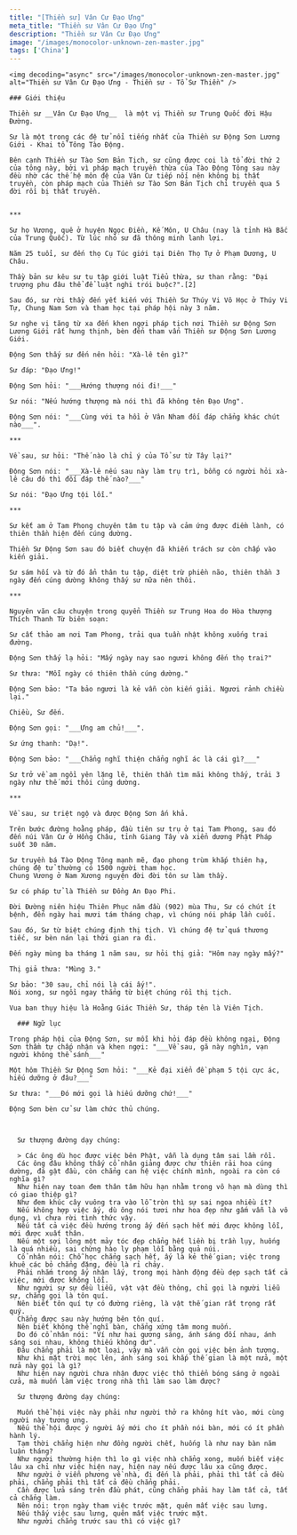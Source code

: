 ```yaml
---
title: "[Thiền sư] Vân Cư Đạo Ưng"
meta_title: "Thiền sư Vân Cư Đạo Ưng"
description: "Thiền sư Vân Cư Đạo Ưng"
image: "/images/monocolor-unknown-zen-master.jpg"
tags: ['China']
---
```


<div className="grid xl:grid-cols-8 lg:grid-cols-8 md:grid-cols-2 sm:grid-cols-2 xs:grid-cols-1 gap-8 bg-body dark:bg-darkmode-body">

  <div className="lg:col-span-3 md:col-span-1">

    <img decoding="async" src="/images/monocolor-unknown-zen-master.jpg" alt="Thiền sư Vân Cư Đạo Ưng - Thiền sư - Tổ Sư Thiền" />

    ### Giới thiệu

    Thiền sư __Vân Cư Đạo Ưng__  là một vị Thiền sư Trung Quốc đời Hậu Đường.

    Sư là một trong các đệ tử nổi tiếng nhất của Thiền sư Động Sơn Lương Giới - Khai tổ Tông Tào Động.

    Bên cạnh Thiền sư Tào Sơn Bản Tịch, sư cũng được coi là tổ đời thứ 2 của tông này, bởi vì pháp mạch truyền thừa của Tào Động Tông sau này đều nhờ các thế hệ môn đệ của Vân Cư tiếp nối nên không bị thất truyền, còn pháp mạch của Thiền sư Tào Sơn Bản Tịch chỉ truyền qua 5 đời rồi bị thất truyền.


    ***

    Sư họ Vương, quê ở huyện Ngọc Điền, Kế Môn, U Châu (nay là tỉnh Hà Bắc của Trung Quốc). Từ lúc nhỏ sư đã thông minh lanh lợi.

    Năm 25 tuổi, sư đến thọ Cụ Túc giới tại Diên Thọ Tự ở Phạm Dương, U Châu.

    Thầy bản sư kêu sư tu tập giới luật Tiểu thừa, sư than rằng: "Đại trượng phu đâu thể để luật nghi trói buộc?".[2]

    Sau đó, sư rời thầy đến yết kiến với Thiền Sư Thúy Vi Vô Học ở Thúy Vi Tự, Chung Nam Sơn và tham học tại pháp hội này 3 năm.

    Sư nghe vị tăng từ xa đến khen ngợi pháp tịch nơi Thiền sư Động Sơn Lương Giới rất hưng thịnh, bèn đến tham vấn Thiền sư Động Sơn Lương Giới.

    Động Sơn thấy sư đến nên hỏi: "Xà-lê tên gì?"

    Sư đáp: "Đạo Ưng!"

    Động Sơn hỏi: "___Hướng thượng nói đi!___"

    Sư nói: "Nếu hướng thượng mà nói thì đã không tên Đạo Ưng".

    Động Sơn nói: "___Cùng với ta hồi ở Vân Nham đối đáp chẳng khác chút nào___".

    ***

    Về sau, sư hỏi: "Thế nào là chỉ ý của Tổ sư từ Tây lại?"

    Động Sơn nói: "___Xà-lê nếu sau này làm trụ trì, bỗng có người hỏi xà-lê câu đó thì đối đáp thế nào?___"

    Sư nói: "Đạo Ưng tội lỗi."

    ***

    Sư kết am ở Tam Phong chuyên tâm tu tập và cảm ứng được điềm lành, có thiên thần hiện đến cúng dường.

    Thiền Sư Động Sơn sau đó biết chuyện đã khiến trách sư còn chấp vào kiến giải.

    Sư sám hối và từ đó ẩn thân tu tập, diệt trừ phiền não, thiên thần 3 ngày đến cúng dường không thấy sư nữa nên thôi.

    ***

    Nguyên văn câu chuyện trong quyển Thiền sư Trung Hoa do Hòa thượng Thích Thanh Từ biên soạn:

    Sư cất thảo am nơi Tam Phong, trải qua tuần nhật không xuống trai đường.

    Động Sơn thấy lạ hỏi: "Mấy ngày nay sao ngươi không đến thọ trai?"

    Sư thưa: "Mỗi ngày có thiên thần cúng dường."

    Động Sơn bảo: "Ta bảo ngươi là kẻ vẫn còn kiến giải. Ngươi rảnh chiều lại."

    Chiều, Sư đến.

    Động Sơn gọi: "___Ưng am chủ!___".

    Sư ứng thanh: "Dạ!".

    Động Sơn bảo: "___Chẳng nghĩ thiện chẳng nghĩ ác là cái gì?___"

    Sư trở về am ngồi yên lặng lẽ, thiên thần tìm mãi không thấy, trải 3 ngày như thế mới thôi cúng dường.

    ***

    Về sau, sư triệt ngộ và được Động Sơn ấn khả.

    Trên bước đường hoằng pháp, đầu tiên sư trụ ở tại Tam Phong, sau đó đến núi Vân Cư ở Hồng Châu, tỉnh Giang Tây và xiển dương Phật Pháp suốt 30 năm.

    Sư truyền bá Tào Động Tông mạnh mẽ, đạo phong trùm khắp thiên hạ, chúng đệ tử thường có 1500 người tham học.
    Chung Vương ở Nam Xương nguyện đời đời tôn sư làm thầy.

    Sư có pháp tử là Thiền sư Đồng An Đạo Phi.

    Đời Đường niên hiệu Thiên Phục năm đầu (902) mùa Thu, Sư có chút ít bệnh, đến ngày hai mươi tám tháng chạp, vì chúng nói pháp lần cuối.

    Sau đó, Sư từ biệt chúng định thị tịch. Vì chúng đệ tử quá thương tiếc, sư bèn nán lại thời gian ra đi.

    Đến ngày mùng ba tháng 1 năm sau, sư hỏi thị giả: "Hôm nay ngày mấy?"

    Thị giả thưa: "Mùng 3."

    Sư bảo: "30 sau, chỉ nói là cái ấy!".
    Nói xong, sư ngồi ngay thẳng từ biệt chúng rồi thị tịch.

    Vua ban thụy hiệu là Hoằng Giác Thiền Sư, tháp tên là Viên Tịch.
  </div>

  <div className="lg:col-span-5 md:col-span-1">

      ### Ngữ lục

    Trong pháp hội của Động Sơn, sư mỗi khi hỏi đáp đều không ngại, Động Sơn thầm tự chấp nhận và khen ngợi: "___Về sau, gã này nghìn, vạn người không thể sánh___"

    Một hôm Thiền Sư Động Sơn hỏi: "___Kẻ đại xiển đề phạm 5 tội cực ác, hiếu dưỡng ở đâu?___"

    Sư thưa: "___Đó mới gọi là hiếu dưỡng chứ!___"

    Động Sơn bèn cử sư làm chức thủ chúng.



      Sư thượng đường dạy chúng:

      > Các ông dù học được việc bên Phật, vẫn là dụng tâm sai lầm rồi.
      Các ông đâu không thấy cổ nhân giảng được chư thiên rải hoa cúng dường, đá gật đầu, còn chẳng can hệ việc chính mình, ngoài ra còn có nghĩa gì?
      Như hiện nay toan đem thân tâm hữu hạn nhằm trong vô hạn mà dùng thì có giao thiệp gì?
      Như đem khúc cây vuông tra vào lỗ tròn thì sự sai ngoa nhiều ít?
      Nếu không hợp việc ấy, dù ông nói tươi như hoa đẹp như gấm vẫn là vô dụng, vì chưa rời tình thức vậy.
      Nếu tất cả việc đều hướng trong ấy đến sạch hết mới được không lỗi, mới được xuất thân.
      Nếu một sợi lông một mảy tóc đẹp chẳng hết liền bị trần lụy, huống là quá nhiều, sai chừng hào ly phạm lỗi bằng quả núi.
      Cổ nhân nói: Chỗ học chẳng sạch hết, ấy là kẻ thế gian; việc trong khuê các bỏ chẳng đặng, đều là rỉ chảy.
      Phải nhắm trong ấy nhận lấy, trong mọi hành động đều dẹp sạch tất cả việc, mới được không lỗi.
      Như người sự sự đều liễu, vật vật đều thông, chỉ gọi là người liễu sự, chẳng gọi là tôn quí.
      Nên biết tôn quí tự có đường riêng, là vật thế gian rất trọng rất quý.
      Chẳng được sau này hướng bên tôn quí.
      Nên biết không thể nghĩ bàn, chẳng xứng tâm mong muốn.
      Do đó cổ nhân nói: "Ví như hai gương sáng, ánh sáng đối nhau, ánh sáng soi nhau, không thiếu không dư".
      Đâu chẳng phải là một loại, vậy mà vẫn còn gọi việc bên ảnh tượng.
      Như khi mặt trời mọc lên, ánh sáng soi khắp thế gian là một nửa, một nửa này gọi là gì?
      Như hiện nay người chưa nhận được việc thô thiển bóng sáng ở ngoài cửa, mà muốn làm việc trong nhà thì làm sao làm được?

      Sư thượng đường dạy chúng:

      Muốn thể hội việc này phải như người thở ra không hít vào, mới cùng người này tương ưng.
      Nếu thể hội được ý người ấy mới cho ít phần nói bàn, mới có ít phần hành lý.
      Tạm thời chẳng hiện như đồng người chết, huống là như nay bàn năm luận tháng?
      Như người thường hiện thì lo gì việc nhà chẳng xong, muốn biết việc lâu xa chỉ như việc hiện nay, hiện nay nếu được lâu xa cũng được.
      Như người ở viễn phương về nhà, đi đến là phải, phải thì tất cả đều phải, chẳng phải thì tất cả đều chẳng phải.
      Cần được lửa sáng trên đầu phát, cũng chẳng phải hay làm tất cả, tất cả chẳng làm.
      Nên nói: trọn ngày tham việc trước mặt, quên mất việc sau lưng.
      Nếu thấy việc sau lưng, quên mất việc trước mặt.
      Như người chẳng trước sau thì có việc gì?







  </div>

</div>

